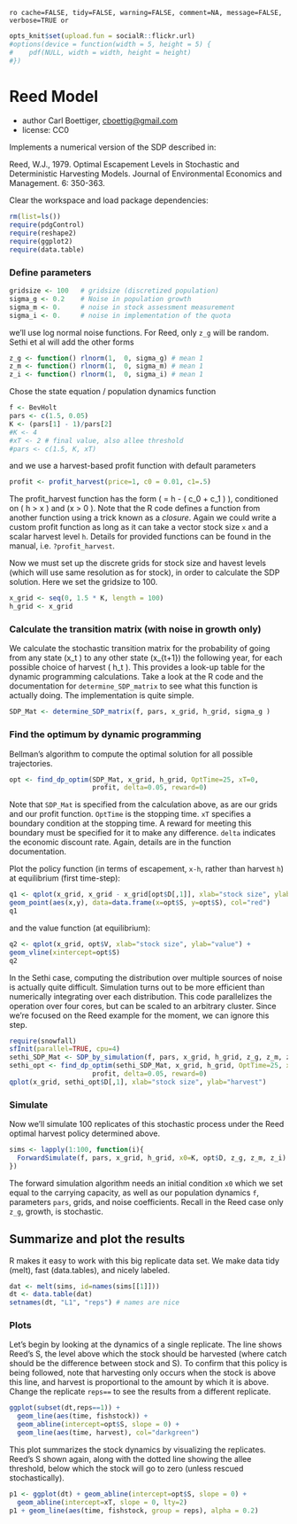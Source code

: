 `ro cache=FALSE, tidy=FALSE, warning=FALSE, comment=NA, message=FALSE, verbose=TRUE or`

``` r
opts_knit$set(upload.fun = socialR::flickr.url)
#options(device = function(width = 5, height = 5) {
#    pdf(NULL, width = width, height = height)
#})
````

# Reed Model
 * author Carl Boettiger, <cboettig@gmail.com>
 * license: CC0

 Implements a numerical version of the SDP described in:

   Reed, W.J., 1979. Optimal Escapement Levels in Stochastic
   and Deterministic Harvesting Models. Journal of Environmental 
   Economics and Management. 6: 350-363.


Clear the workspace and load package dependencies: 
``` r
rm(list=ls())   
require(pdgControl)
require(reshape2)
require(ggplot2)
require(data.table)
````


### Define parameters 

``` r
gridsize <- 100   # gridsize (discretized population)
sigma_g <- 0.2    # Noise in population growth
sigma_m <- 0.     # noise in stock assessment measurement
sigma_i <- 0.     # noise in implementation of the quota
````

we'll use log normal noise functions. 
For Reed, only `z_g` will be random.
Sethi et al will add the other forms

``` r
z_g <- function() rlnorm(1,  0, sigma_g) # mean 1
z_m <- function() rlnorm(1,  0, sigma_m) # mean 1
z_i <- function() rlnorm(1,  0, sigma_i) # mean 1
````


Chose the state equation / population dynamics function

``` r
f <- BevHolt
pars <- c(1.5, 0.05)
K <- (pars[1] - 1)/pars[2]
#K <- 4 
#xT <- 2 # final value, also allee threshold
#pars <- c(1.5, K, xT) 
````



and we use a harvest-based profit function with default parameters

``` r
profit <- profit_harvest(price=1, c0 = 0.01, c1=.5) 
````

The profit_harvest function has the form \( \Pi = h - \left( c_0  + c_1 \frac{h}{x} \right) \frac{h}{x} \), conditioned on \( h > x \) and \(x > 0 \).  Note that the R code defines a function from another function using a trick known as a _closure_.  Again we could write a custom profit function as long as it can take a vector stock size `x` and a scalar harvest level `h`.  Details for provided functions can be found in the manual, i.e. `?profit_harvest`. 


Now we must set up the discrete grids for stock size and havest levels (which will use same resolution as for stock), in order to calculate the SDP solution.   Here we set the gridsize to 100.  

``` r
x_grid <- seq(0, 1.5 * K, length = 100)  
h_grid <- x_grid  
````


### Calculate the transition matrix (with noise in growth only)      
We calculate the stochastic transition matrix for the probability of going from any state \(x_t \) to any other state \(x_{t+1}\) the following year, for each possible choice of harvest \( h_t \).  This provides a look-up table for the dynamic programming calculations.  Take a look at the R code and the documentation for `determine_SDP_matrix` to see what this function is actually doing.  The implementation is quite simple.   

``` r
SDP_Mat <- determine_SDP_matrix(f, pars, x_grid, h_grid, sigma_g )
````


### Find the optimum by dynamic programming

Bellman's algorithm to compute the optimal solution for all possible trajectories.

``` r
opt <- find_dp_optim(SDP_Mat, x_grid, h_grid, OptTime=25, xT=0, 
                     profit, delta=0.05, reward=0)
````

Note that `SDP_Mat` is specified from the calculation above, as are our grids and our profit function. `OptTime` is the stopping time.  `xT` specifies a boundary condition at the stopping time. A reward for meeting this boundary must be specified for it to make any difference.  `delta` indicates the economic discount rate. Again, details are in the function documentation.   


Plot the policy function (in terms of escapement, `x-h`, rather than harvest `h`) at equilibrium (first time-step):

``` r
q1 <- qplot(x_grid, x_grid - x_grid[opt$D[,1]], xlab="stock size", ylab="escapement") + 
geom_point(aes(x,y), data=data.frame(x=opt$S, y=opt$S), col="red")
q1
````

and the value function (at equilibrium):

``` r
q2 <- qplot(x_grid, opt$V, xlab="stock size", ylab="value") + 
geom_vline(xintercept=opt$S)
q2
````



In the Sethi case, computing the distribution over multiple sources of noise is actually quite difficult.  Simulation turns out to be more efficient than numerically integrating over each distribution.  This code parallelizes the operation over four cores, but can be scaled to an arbitrary cluster. Since we're focused on the Reed example for the moment, we can ignore this step.   

``` r
require(snowfall) 
sfInit(parallel=TRUE, cpu=4)
sethi_SDP_Mat <- SDP_by_simulation(f, pars, x_grid, h_grid, z_g, z_m, z_i, reps=999)
sethi_opt <- find_dp_optim(sethi_SDP_Mat, x_grid, h_grid, OptTime=25, xT=0, 
                     profit, delta=0.05, reward=0)
qplot(x_grid, sethi_opt$D[,1], xlab="stock size", ylab="harvest")
````


### Simulate 
Now we'll simulate 100 replicates of this stochastic process under the Reed optimal harvest policy determined above.

``` r
sims <- lapply(1:100, function(i){
  ForwardSimulate(f, pars, x_grid, h_grid, x0=K, opt$D, z_g, z_m, z_i)
})
````

The forward simulation algorithm needs an initial condition `x0` which we set equal to the carrying capacity, as well as our population dynamics `f`, parameters `pars`, grids, and noise coefficients.  Recall in the Reed case only `z_g`, growth, is stochastic.  


## Summarize and plot the results                                                   

R makes it easy to work with this big replicate data set.  We make data tidy (melt), fast (data.tables), and nicely labeled.

``` r
dat <- melt(sims, id=names(sims[[1]]))  
dt <- data.table(dat)
setnames(dt, "L1", "reps") # names are nice
````

### Plots 

Let's begin by looking at the dynamics of a single replicate. The line shows Reed's S, the level above which the stock should be harvested (where catch should be the difference between stock and S).  To confirm that this policy is being followed, note that harvesting only occurs when the stock is above this line, and harvest is proportional to the amount by which it is above.  Change the replicate `reps==` to see the results from a different replicate.  

``` r
ggplot(subset(dt,reps==1)) +
  geom_line(aes(time, fishstock)) +
  geom_abline(intercept=opt$S, slope = 0) +
  geom_line(aes(time, harvest), col="darkgreen") 
````


This plot summarizes the stock dynamics by visualizing the replicates. Reed's S shown again, along with the dotted line showing the allee threshold, below which the stock will go to zero (unless rescued stochastically). 

``` r
p1 <- ggplot(dt) + geom_abline(intercept=opt$S, slope = 0) + 
  geom_abline(intercept=xT, slope = 0, lty=2) 
p1 + geom_line(aes(time, fishstock, group = reps), alpha = 0.2)
````

